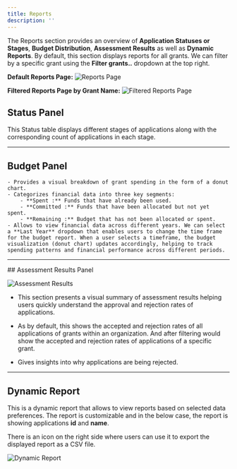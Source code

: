 ```yaml
---
title: Reports
description: ''
---
```


The Reports section provides an overview of **Application Statuses or Stages**, **Budget Distribution**, **Assessment Results** as well as **Dynamic Reports**. By default, this section displays reports for all grants. We can filter by a specific grant using the **Filter grants..** dropdown at the top right.

**Default Reports Page:**
![Reports Page](/images/guides/reports/reports-page.png)

**Filtered Reports Page by Grant Name:**
![Filtered Reports Page](/images/guides/reports/filtered-reports.png)

## Status Panel
This Status table displays different stages of applications along with the corresponding count of applications in each stage.

<hr/>

## Budget Panel
    - Provides a visual breakdown of grant spending in the form of a donut chart. 
    - Categorizes financial data into three key segments:
        - **Spent :** Funds that have already been used.
        - **Committed :** Funds that have been allocated but not yet spent.
        - **Remaining :** Budget that has not been allocated or spent.
    - Allows to view financial data across different years. We can select a **Last Year** dropdown that enables users to change the time frame for the budget report. When a user selects a timeframe, the budget visualization (donut chart) updates accordingly, helping to track spending patterns and financial performance across different periods. 
    

<hr/>
## Assessment Results Panel

![Assessment Results](/images/guides/reports/assessment-results.png)

- This section presents a visual summary of assessment results helping users quickly understand the approval and rejection rates of applications.

- As by default, this shows the accepted and rejection rates of all applications of grants within an organization. And after filtering would show the accepted and rejection rates of applications of a specific grant.

- Gives insights into why applications are being rejected.

<hr/>

## Dynamic Report 

This is a dynamic report that allows to view reports based on selected data preferences. The report is customizable and in the below case, the report is showing applications **id** and **name**.

There is an icon on the right side where users can use it to export the displayed report as a CSV file.

![Dynamic Report](/images/guides/reports/dynamic-report.png)

